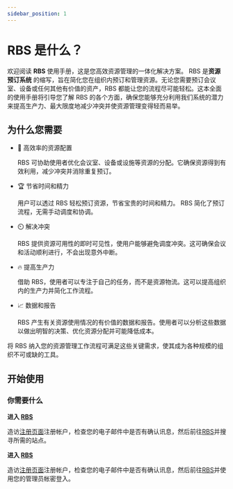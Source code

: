 ```yaml
---
sidebar_position: 1
---
```




# RBS 是什么？

欢迎阅读 **RBS** 使用手册，这是您高效资源管理的一体化解决方案。 RBS 是<span class='rbs'>**资源预订系统**</span> 的缩写，旨在简化您在组织内预订和管理资源。无论您需要预订会议室、设备或任何其他有价值的资产，RBS 都能让您的流程尽可能轻松。这本全面的使用手册将引导您了解 RBS 的各个方面，确保您能够充分利用我们系统的潜力来提高生产力、最大限度地减少冲突并使资源管理变得轻而易举。

## 为什么您需要

- 🚀 高效率的资源配置

  RBS 可协助使用者优化会议室、设备或设施等资源的分配。它确保资源得到有效利用，减少冲突并消除重复预订。

- 🏆 节省时间和精力

  用户可以透过 RBS 轻松预订资源，节省宝贵的时间和精力。 RBS 简化了预订流程，无需手动调度和协调。

- ⏲️ 解决冲突

  RBS 提供资源可用性的即时可见性，使用户能够避免调度冲突。这可确保会议和活动顺利进行，不会出现意外中断。

- 🔥 提高生产力

  借助 RBS，使用者可以专注于自己的任务，而不是资源物流。这可以提高组织内的生产力并简化工作流程。

- 📈 数据和报告

  RBS 产生有关资源使用情况的有价值的数据和报告。使用者可以分析这些数据以做出明智的决策、优化资源分配并可能降低成本。

将 RBS 纳入您的资源管理工作流程可满足这些关键需求，使其成为各种规模的组织不可或缺的工具。

## 开始使用

### 你需要什么

<Tabs>
  <TabItem value="user" label="使用者" >

**进入 [RBS](https://10.62.172.106/rbs)**

造访[注册页面](https://10.62.172.106/rbs/register)注册帐户，检查您的电子邮件中是否有确认讯息，然后前往[RBS](https://10.62.172.106/rbs)并搜寻所需的站点。

  </TabItem>
  <TabItem value="admin" label="管理员" default>

**进入 [RBS](https://10.62.172.106/rbs-admin)**

造访[注册页面](https://10.62.172.106/rbs-admin)注册帐户，检查您的电子邮件中是否有确认讯息，然后前往[RBS](https://10.62.172.106/rbs-admin)并使用您的管理员帐密登入。

  </TabItem>
</Tabs>
